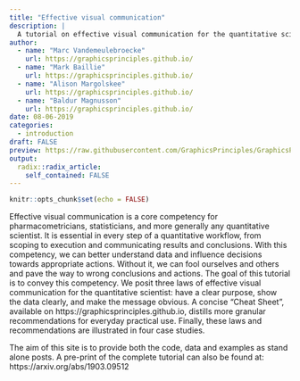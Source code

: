 ```yaml
---
title: "Effective visual communication"
description: |
  A tutorial on effective visual communication for the quantitative scientist.
author:
  - name: "Marc Vandemeulebroecke"  
    url: https://graphicsprinciples.github.io/
  - name: "Mark Baillie"
    url: https://graphicsprinciples.github.io/
  - name: "Alison Margolskee"
    url: https://graphicsprinciples.github.io/
  - name: "Baldur Magnusson"
    url: https://graphicsprinciples.github.io/
date: 08-06-2019
categories:
  - introduction
draft: FALSE
preview: https://raw.githubusercontent.com/GraphicsPrinciples/GraphicsPrinciples.github.io/master/assets/2018-11-06_thumbnail.png
output:
  radix::radix_article:
    self_contained: FALSE
---
```


```r
knitr::opts_chunk$set(echo = FALSE)
```

Effective visual communication is a core competency for pharmacometricians, statisticians, and more generally any quantitative scientist. It is essential in every step of a quantitative workflow, from scoping to execution and communicating results and conclusions. With this competency, we can better understand data and influence decisions towards appropriate actions. Without it, we can fool ourselves and others and pave the way to wrong conclusions and actions. The goal of this tutorial is to convey this competency. We posit three laws of effective visual communication for the quantitative scientist: have a clear purpose, show the data clearly, and make the message obvious. A concise “Cheat Sheet”, available on https://graphicsprinciples.github.io, distills more granular recommendations for everyday practical use. Finally, these laws and recommendations are illustrated in four case studies.

The aim of this site is to provide both the code, data and examples as stand alone posts. A pre-print of the complete tutorial can also be found at: https://arxiv.org/abs/1903.09512
